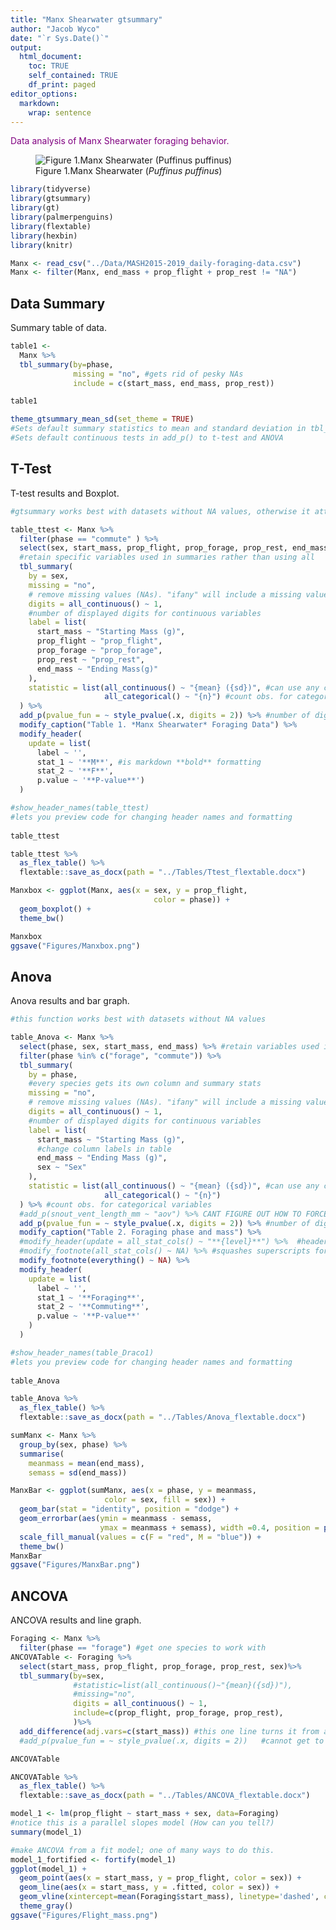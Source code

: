 ```yaml
---
title: "Manx Shearwater gtsummary"
author: "Jacob Wyco"
date: "`r Sys.Date()`"
output:
  html_document:
    toc: TRUE
    self_contained: TRUE
    df_print: paged
editor_options: 
  markdown: 
    wrap: sentence
---
```


[Data analysis of Manx Shearwater foraging behavior.]{style="color:purple"}

![Figure 1.Manx Shearwater (*Puffinus puffinus*)](Images/Shear.jpg)

```r
library(tidyverse)
library(gtsummary)
library(gt)
library(palmerpenguins)
library(flextable)
library(hexbin)
library(knitr)
```

```r
Manx <- read_csv("../Data/MASH2015-2019_daily-foraging-data.csv")
Manx <- filter(Manx, end_mass + prop_flight + prop_rest != "NA")
```

## Data Summary

Summary table of data.

```r
table1 <- 
  Manx %>%
  tbl_summary(by=phase,
              missing = "no", #gets rid of pesky NAs
              include = c(start_mass, end_mass, prop_rest))

table1
```

```r
theme_gtsummary_mean_sd(set_theme = TRUE)
#Sets default summary statistics to mean and standard deviation in tbl_summary()
#Sets default continuous tests in add_p() to t-test and ANOVA
```

## T-Test

T-test results and Boxplot.

```r
#gtsummary works best with datasets without NA values, otherwise it attempts to report # of NAs (annoying)

table_ttest <- Manx %>%
  filter(phase == "commute" ) %>%
  select(sex, start_mass, prop_flight, prop_forage, prop_rest, end_mass) %>% 
  #retain specific variables used in summaries rather than using all
  tbl_summary(
    by = sex,
    missing = "no",
    # remove missing values (NAs). "ifany" will include a missing values row in table.
    digits = all_continuous() ~ 1,
    #number of displayed digits for continuous variables
    label = list(
      start_mass ~ "Starting Mass (g)",
      prop_flight ~ "prop_flight",
      prop_forage ~ "prop_forage",
      prop_rest ~ "prop_rest",
      end_mass ~ "Ending Mass(g)"
    ),
    statistic = list(all_continuous() ~ "{mean} ({sd})", #can use any character for parentheses
                     all_categorical() ~ "{n}") #count obs. for categorical variables
  ) %>% 
  add_p(pvalue_fun = ~ style_pvalue(.x, digits = 2)) %>% #number of digits displayed for p-values
  modify_caption("Table 1. *Manx Shearwater* Foraging Data") %>%
  modify_header(
    update = list(
      label ~ '',
      stat_1 ~ '**M**', #is markdown **bold** formatting
      stat_2 ~ '**F**',
      p.value ~ '**P-value**')
  )

#show_header_names(table_ttest) 
#lets you preview code for changing header names and formatting  
                
table_ttest
```

```r
table_ttest %>%
  as_flex_table() %>%
  flextable::save_as_docx(path = "../Tables/Ttest_flextable.docx")
```

```r

Manxbox <- ggplot(Manx, aes(x = sex, y = prop_flight,
                                color = phase)) +
  geom_boxplot() +
  theme_bw()

Manxbox
ggsave("Figures/Manxbox.png")
```

## Anova

Anova results and bar graph.

```r
#this function works best with datasets without NA values

table_Anova <- Manx %>%
  select(phase, sex, start_mass, end_mass) %>% #retain variables used in summaries
  filter(phase %in% c("forage", "commute")) %>%
  tbl_summary(
    by = phase,
    #every species gets its own column and summary stats
    missing = "no",
    # remove missing values (NAs). "ifany" will include a missing values row in table.
    digits = all_continuous() ~ 1,
    #number of displayed digits for continuous variables
    label = list(
      start_mass ~ "Starting Mass (g)",
      #change column labels in table
      end_mass ~ "Ending Mass (g)",
      sex ~ "Sex"
    ),
    statistic = list(all_continuous() ~ "{mean} ({sd})", #can use any character for parentheses
                     all_categorical() ~ "{n}")
  ) %>% #count obs. for categorical variables
  #add_p(snout_vent_length_mm ~ "aov") %>% CANT FIGURE OUT HOW TO FORCE ANOVA
  add_p(pvalue_fun = ~ style_pvalue(.x, digits = 2)) %>% #number of digits displayed for p-values
  modify_caption("Table 2. Foraging phase and mass") %>%
  #modify_header(update = all_stat_cols() ~ "**{level}**") %>%  #headers to only contain species name
  #modify_footnote(all_stat_cols() ~ NA) %>% #squashes superscripts for the groups
  modify_footnote(everything() ~ NA) %>%
  modify_header(
    update = list(
      label ~ '',
      stat_1 ~ '**Foraging**',
      stat_2 ~ '**Commuting**',
      p.value ~ '**P-value**'
    )
  )

#show_header_names(table_Draco1) 
#lets you preview code for changing header names and formatting  
                
table_Anova
```

```r
table_Anova %>%
  as_flex_table() %>%
  flextable::save_as_docx(path = "../Tables/Anova_flextable.docx")
```

```r
sumManx <- Manx %>%
  group_by(sex, phase) %>%
  summarise(
    meanmass = mean(end_mass),
    semass = sd(end_mass))

```

```r
ManxBar <- ggplot(sumManx, aes(x = phase, y = meanmass, 
                     color = sex, fill = sex)) +
  geom_bar(stat = "identity", position = "dodge") +
  geom_errorbar(aes(ymin = meanmass - semass,
                    ymax = meanmass + semass), width =0.4, position = position_dodge(width = 0.9)) +
  scale_fill_manual(values = c(F = "red", M = "blue")) + 
  theme_bw() 
ManxBar
ggsave("Figures/ManxBar.png")
```

## ANCOVA

ANCOVA results and line graph.

```r
Foraging <- Manx %>%
  filter(phase == "forage") #get one species to work with
ANCOVATable <- Foraging %>% 
  select(start_mass, prop_flight, prop_forage, prop_rest, sex)%>%
  tbl_summary(by=sex, 
              #statistic=list(all_continuous()~"{mean}({sd})"), 
              #missing="no",
              digits = all_continuous() ~ 1,
              include=c(prop_flight, prop_forage, prop_rest),
              )%>%
  add_difference(adj.vars=c(start_mass)) #this one line turns it from an ANOVA to an ANCOVA table (magic)
  #add_p(pvalue_fun = ~ style_pvalue(.x, digits = 2))   #cannot get to work; throws error

ANCOVATable
```

```r
ANCOVATable %>%
  as_flex_table() %>%
  flextable::save_as_docx(path = "../Tables/ANCOVA_flextable.docx")
```

```r
model_1 <- lm(prop_flight ~ start_mass + sex, data=Foraging)
#notice this is a parallel slopes model (How can you tell?)
summary(model_1)
```

```r
#make ANCOVA from a fit model; one of many ways to do this.
model_1_fortified <- fortify(model_1)
ggplot(model_1) +
  geom_point(aes(x = start_mass, y = prop_flight, color = sex)) +
  geom_line(aes(x = start_mass, y = .fitted, color = sex)) +
  geom_vline(xintercept=mean(Foraging$start_mass), linetype='dashed', color='blue', size=0.5) +
  theme_gray() 
ggsave("Figures/Flight_mass.png")
```
